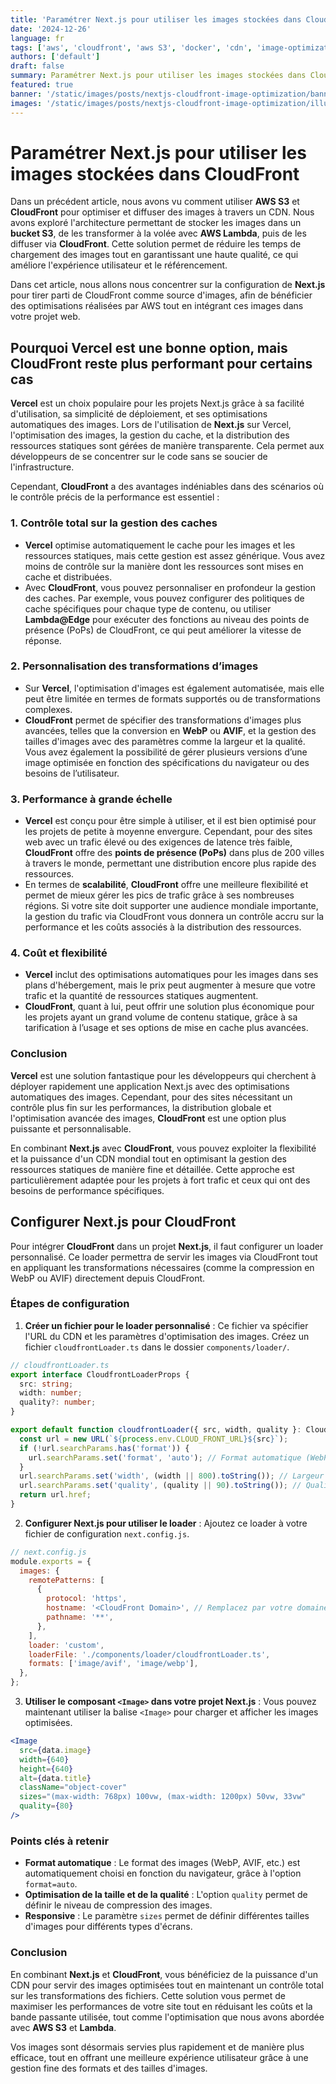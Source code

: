 ```yaml
---
title: 'Paramétrer Next.js pour utiliser les images stockées dans CloudFront'
date: '2024-12-26'
language: fr
tags: ['aws', 'cloudfront', 'aws S3', 'docker', 'cdn', 'image-optimization', 'lambda']
authors: ['default']
draft: false
summary: Paramétrer Next.js pour utiliser les images stockées dans CloudFront
featured: true
banner: '/static/images/posts/nextjs-cloudfront-image-optimization/banner-nextjs-cloudfront-image-optimization-01.png'
images: '/static/images/posts/nextjs-cloudfront-image-optimization/illustration-nextjs-cloudfront-image-optimization-01.png'
---
```


<FancyBoxImage 
  src="/static/images/posts/nextjs-cloudfront-image-optimization/illustration-nextjs-cloudfront-image-optimization-01.png" 
  alt="Banner" 
  width={3072}
  height={1536}     
  priority
  loading="eager"    
/>

# Paramétrer Next.js pour utiliser les images stockées dans CloudFront

Dans un précédent article, nous avons vu comment utiliser **AWS S3** et **CloudFront** pour optimiser et diffuser des images à travers un CDN. Nous avons exploré l'architecture permettant de stocker les images dans un **bucket S3**, de les transformer à la volée avec **AWS Lambda**, puis de les diffuser via **CloudFront**. Cette solution permet de réduire les temps de chargement des images tout en garantissant une haute qualité, ce qui améliore l'expérience utilisateur et le référencement.

Dans cet article, nous allons nous concentrer sur la configuration de **Next.js** pour tirer parti de CloudFront comme source d'images, afin de bénéficier des optimisations réalisées par AWS tout en intégrant ces images dans votre projet web.

## Pourquoi Vercel est une bonne option, mais CloudFront reste plus performant pour certains cas

**Vercel** est un choix populaire pour les projets Next.js grâce à sa facilité d'utilisation, sa simplicité de déploiement, et ses optimisations automatiques des images. Lors de l'utilisation de **Next.js** sur Vercel, l'optimisation des images, la gestion du cache, et la distribution des ressources statiques sont gérées de manière transparente. Cela permet aux développeurs de se concentrer sur le code sans se soucier de l'infrastructure.

Cependant, **CloudFront** a des avantages indéniables dans des scénarios où le contrôle précis de la performance est essentiel :

### 1. **Contrôle total sur la gestion des caches**
- **Vercel** optimise automatiquement le cache pour les images et les ressources statiques, mais cette gestion est assez générique. Vous avez moins de contrôle sur la manière dont les ressources sont mises en cache et distribuées.
- Avec **CloudFront**, vous pouvez personnaliser en profondeur la gestion des caches. Par exemple, vous pouvez configurer des politiques de cache spécifiques pour chaque type de contenu, ou utiliser **Lambda@Edge** pour exécuter des fonctions au niveau des points de présence (PoPs) de CloudFront, ce qui peut améliorer la vitesse de réponse.

### 2. **Personnalisation des transformations d’images**
- Sur **Vercel**, l'optimisation d'images est également automatisée, mais elle peut être limitée en termes de formats supportés ou de transformations complexes.
- **CloudFront** permet de spécifier des transformations d'images plus avancées, telles que la conversion en **WebP** ou **AVIF**, et la gestion des tailles d'images avec des paramètres comme la largeur et la qualité. Vous avez également la possibilité de gérer plusieurs versions d’une image optimisée en fonction des spécifications du navigateur ou des besoins de l’utilisateur.

### 3. **Performance à grande échelle**
- **Vercel** est conçu pour être simple à utiliser, et il est bien optimisé pour les projets de petite à moyenne envergure. Cependant, pour des sites web avec un trafic élevé ou des exigences de latence très faible, **CloudFront** offre des **points de présence (PoPs)** dans plus de 200 villes à travers le monde, permettant une distribution encore plus rapide des ressources.
- En termes de **scalabilité**, **CloudFront** offre une meilleure flexibilité et permet de mieux gérer les pics de trafic grâce à ses nombreuses régions. Si votre site doit supporter une audience mondiale importante, la gestion du trafic via CloudFront vous donnera un contrôle accru sur la performance et les coûts associés à la distribution des ressources.

### 4. **Coût et flexibilité**
- **Vercel** inclut des optimisations automatiques pour les images dans ses plans d'hébergement, mais le prix peut augmenter à mesure que votre trafic et la quantité de ressources statiques augmentent.
- **CloudFront**, quant à lui, peut offrir une solution plus économique pour les projets ayant un grand volume de contenu statique, grâce à sa tarification à l’usage et ses options de mise en cache plus avancées.

### Conclusion

**Vercel** est une solution fantastique pour les développeurs qui cherchent à déployer rapidement une application Next.js avec des optimisations automatiques des images. Cependant, pour des sites nécessitant un contrôle plus fin sur les performances, la distribution globale et l'optimisation avancée des images, **CloudFront** est une option plus puissante et personnalisable.

En combinant **Next.js** avec **CloudFront**, vous pouvez exploiter la flexibilité et la puissance d'un CDN mondial tout en optimisant la gestion des ressources statiques de manière fine et détaillée. Cette approche est particulièrement adaptée pour les projets à fort trafic et ceux qui ont des besoins de performance spécifiques.

## Configurer Next.js pour CloudFront

Pour intégrer **CloudFront** dans un projet **Next.js**, il faut configurer un loader personnalisé. Ce loader permettra de servir les images via CloudFront tout en appliquant les transformations nécessaires (comme la compression en WebP ou AVIF) directement depuis CloudFront.

### Étapes de configuration

1. **Créer un fichier pour le loader personnalisé** : Ce fichier va spécifier l'URL du CDN et les paramètres d'optimisation des images. Créez un fichier `cloudfrontLoader.ts` dans le dossier `components/loader/`.

```typescript
// cloudfrontLoader.ts
export interface CloudfrontLoaderProps {
  src: string;
  width: number;
  quality?: number;
}

export default function cloudfrontLoader({ src, width, quality }: CloudfrontLoaderProps): string {
  const url = new URL(`${process.env.CLOUD_FRONT_URL}${src}`);
  if (!url.searchParams.has('format')) {
    url.searchParams.set('format', 'auto'); // Format automatique (WebP, PNG, etc.)
  }
  url.searchParams.set('width', (width || 800).toString()); // Largeur par défaut
  url.searchParams.set('quality', (quality || 90).toString()); // Qualité par défaut
  return url.href;
}
```

2. **Configurer Next.js pour utiliser le loader** : Ajoutez ce loader à votre fichier de configuration `next.config.js`.

```javascript
// next.config.js
module.exports = {
  images: {
    remotePatterns: [
      {
        protocol: 'https',
        hostname: '<CloudFront Domain>', // Remplacez par votre domaine CloudFront
        pathname: '**',
      },
    ],
    loader: 'custom',
    loaderFile: './components/loader/cloudfrontLoader.ts',
    formats: ['image/avif', 'image/webp'],
  },
};
```

3. **Utiliser le composant `<Image>` dans votre projet Next.js** : Vous pouvez maintenant utiliser la balise `<Image>` pour charger et afficher les images optimisées.

```jsx
<Image
  src={data.image}
  width={640}
  height={640}
  alt={data.title}
  className="object-cover"
  sizes="(max-width: 768px) 100vw, (max-width: 1200px) 50vw, 33vw"
  quality={80}
/>
```

### Points clés à retenir

- **Format automatique** : Le format des images (WebP, AVIF, etc.) est automatiquement choisi en fonction du navigateur, grâce à l'option `format=auto`.
- **Optimisation de la taille et de la qualité** : L'option `quality` permet de définir le niveau de compression des images.
- **Responsive** : Le paramètre `sizes` permet de définir différentes tailles d'images pour différents types d'écrans.

### Conclusion

En combinant **Next.js** et **CloudFront**, vous bénéficiez de la puissance d'un CDN pour servir des images optimisées tout en maintenant un contrôle total sur les transformations des fichiers. Cette solution vous permet de maximiser les performances de votre site tout en réduisant les coûts et la bande passante utilisée, tout comme l'optimisation que nous avons abordée avec **AWS S3** et **Lambda**.

Vos images sont désormais servies plus rapidement et de manière plus efficace, tout en offrant une meilleure expérience utilisateur grâce à une gestion fine des formats et des tailles d'images.
